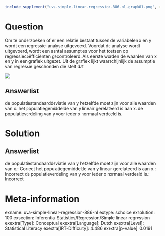 ```r
include_supplement("uva-simple-linear-regression-886-nl-graph01.png", recursive = TRUE)
```

Question
========

Om te onderzoeken of er een relatie bestaat tussen de variabelen x en y
wordt een regressie-analyse uitgevoerd. Voordat de analyse wordt
uitgevoerd, wordt een aantal assumpties voor het toetsen op
regressiecoëfficiënten gecontroleerd. Als eerste worden de waarden van x
en y in een grafiek uitgezet. Uit de grafiek lijkt waarschijnlijk de
assumptie van regressie geschonden die stelt dat

![](uva-simple-linear-regression-886-nl-graph01.png)

Answerlist
----------

de populatiestandaarddeviatie van y hetzelfde moet zijn voor alle waarden van x.
het populatiegemiddelde van y lineair gerelateerd is aan x.
de populatieverdeling van y voor ieder x normaal verdeeld is.

Solution
========

Answerlist
----------

de populatiestandaarddeviatie van y hetzelfde moet zijn voor alle waarden van x.: Correct
het populatiegemiddelde van y lineair gerelateerd is aan x.: Incorrect
de populatieverdeling van y voor ieder x normaal verdeeld is.: Incorrect

Meta-information
================
exname: uva-simple-linear-regression-886-nl
extype: schoice
exsolution: 100
exsection: Inferential Statistics/Regression/Simple linear regression
exextra[Type]: Conceptual
exextra[Language]: Dutch
exextra[Level]: Statistical Literacy
exextra[IRT-Difficulty]: 4.486
exextra[p-value]: 0.0191
